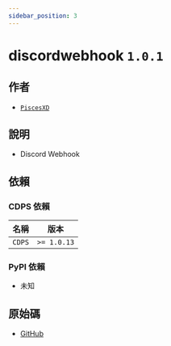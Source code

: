 ```yaml
---
sidebar_position: 3
---
```


# discordwebhook `1.0.1`
## 作者
- [`PiscesXD`](https://github.com/PiscesXD)
## 說明
- Discord Webhook
## 依賴
### CDPS 依賴
| 名稱 | 版本 |
| --------- | ---------- |
| `CDPS`|  `>= 1.0.13`  |
### PyPI 依賴
- 未知
## 原始碼
- [GitHub](https://github.com/PiscesXD/cdps-discordwebhook)